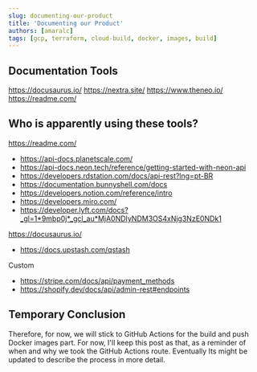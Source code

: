 ```yaml
---
slug: documenting-our-product
title: 'Documenting our Product'
authors: [amaralc]
tags: [gcp, terraform, cloud-build, docker, images, build]
---
```


## Documentation Tools

https://docusaurus.io/
https://nextra.site/
https://www.theneo.io/
https://readme.com/

## Who is apparently using these tools?

https://readme.com/

- https://api-docs.planetscale.com/
- https://api-docs.neon.tech/reference/getting-started-with-neon-api
- https://developers.rdstation.com/docs/api-rest?lng=pt-BR
- https://documentation.bunnyshell.com/docs
- https://developers.notion.com/reference/intro
- https://developers.miro.com/
- https://developer.lyft.com/docs?_gl=1*9mbp0j*_gcl_au*MjA0NDIyNDM3OS4xNjg3NzE0NDk1

https://docusaurus.io/

- https://docs.upstash.com/qstash

Custom

- https://stripe.com/docs/api/payment_methods
- https://shopify.dev/docs/api/admin-rest#endpoints

## Temporary Conclusion

Therefore, for now, we will stick to GitHub Actions for the build and push Docker images part. For now, I'll keep this post as that, as a reminder of when and why we took the GitHub Actions route. Eventually Its
might be updated to describe the process in more detail.
